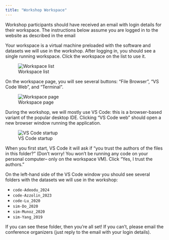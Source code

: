 ```yaml
---
title: "Workshop Workspace"
---
```


::: {.callout-note}
Workshop participants should have received an email with login details for 
their workspace. The instructions below assume you are logged in to the 
website as described in the email
:::

Your workspace is a virtual machine preloaded with the software and datasets
we will use in the workshop. After logging in, you should see a single running
workspace. Click the workspace on the list to use it.

![Workspace list](images/workspace-list.png)

On the workspace page, you will see several buttons: "File Browser", "VS Code
Web", and "Terminal".

![Workspace page](images/workspace.png)

During the workshop, we will mostly use VS Code: this is a browser-based 
variant of the popular desktop IDE. Clicking "VS Code web" should open a new
browser window running the application.

![VS Code startup](images/workspace-vscode.png)

When you first start, VS Code it will ask if "you trust the authors of the 
files in this folder?" (Don't worry! You won't be running any code on your 
personal computer-- only on the workspace VM). Click "Yes, I trust the authors."

On the left-hand side of the VS Code window you should see several folders with
the datasets we will use in the workshop:

- `code-Adeodu_2024`
- `code-Azzolin_2023`
- `code-Lu_2020`
- `sim-Do_2020`
- `sim-Munoz_2020`
- `sim-Yang_2019`

If you can see these folder, then you're all set! If you can't, please email
the conference organizers (just reply to the email with your login details).